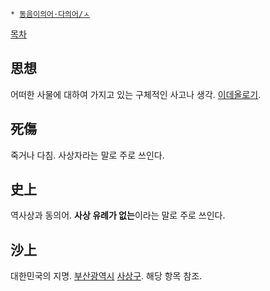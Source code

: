  * [[동음이의어·다의어/ㅅ]]

[[목차]]
== 思想 ==
어떠한 사물에 대하여 가지고 있는 구체적인 사고나 생각. [[이데올로기]].

== 死傷 ==
죽거나 다침. 사상자라는 말로 주로 쓰인다.

== 史上 ==
역사상과 동의어. '''사상 유례가 없는'''이라는 말로 주로 쓰인다.

== 沙上 ==
대한민국의 지명. [[부산광역시]] [[사상구]]. 해당 항목 참조.
